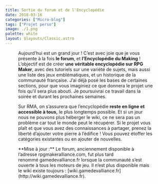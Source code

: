 ```yaml
---
title: Sortie du forum et de l'Encyclopédie
date: 2018-03-16
categories: ["Micro-blog"]
tags: ["Projet perso"]
image: ./1.png
palette: white
layout: $layouts/Classic.astro
---
```



<Gallery full>
	<Figure src={one} />
</Gallery>

Aujourd’hui est un grand jour ! C’est avec joie que je vous présente à la fois **le forum**, et **l’Encyclopédie du Making** ! L’objectif est de créer **une véritable encyclopédie sur RPG Maker**, avec des tutoriels sur une variété de sujets, mais aussi une liste des jeux emblématiques, et un historique de la communauté française. J’ai déjà posé les bases de certaines sections, pour que vous imaginiez ce que donnera le projet une fois qu’il sera plus abouti. Je poursuivrai ce travail dans la soirée et durant les prochaines semaines.

Sur RMA, on s’assurera que l’encyclopédie **reste en ligne et accessible à tous,** le plus longtemps possible. Et si un jour nous ne pouvons plus héberger le wiki, ce ne sera pas un problème car tout le monde peut le récupérer. Si le projet vous plaît et que vous avez des connaissances à partager, prenez la liberté d’ajouter votre pierre à l’édifice ! Vous pouvez étoffer les catégories existantes ou en ajouter de nouvelles.

<Note>
	**Mise à jour :** Le forum, anciennement disponible à l’adresse rpgmakeralliance.com, fut plus
	tard renommé gamedevalliance.fr lorsque la communauté s’est ouverte à tous les moteurs de jeu. Il
	n’est plus disponible mais le wiki existe toujours :
	[wiki.gamedevalliance.fr](http://wiki.gamedevalliance.fr).
</Note>
